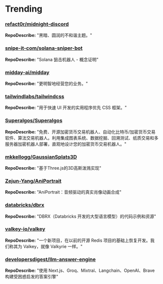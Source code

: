 
# Trending

### [refact0r/midnight-discord](https://github.com/refact0r/midnight-discord)
**RepoDescribe:** "黑暗、圆润的不和谐主题。"
  

### [snipe-it-com/solana-sniper-bot](https://github.com/snipe-it-com/solana-sniper-bot)
**RepoDescribe:** "Solana 狙击机器人 - 概念证明"
  

### [midday-ai/midday](https://github.com/midday-ai/midday)
**RepoDescribe:** "更明智地经营您的业务。"
  

### [tailwindlabs/tailwindcss](https://github.com/tailwindlabs/tailwindcss)
**RepoDescribe:** "用于快速 UI 开发的实用程序优先 CSS 框架。"
  

### [Superalgos/Superalgos](https://github.com/Superalgos/Superalgos)
**RepoDescribe:** "免费、开源加密货币交易机器人、自动化比特币/加密货币交易软件、算法交易机器人。利用集成图表系统、数据挖掘、回溯测试、纸质交易和多服务器加密机器人部署，直观地设计您的加密货币交易机器人。"
  

### [mkkellogg/GaussianSplats3D](https://github.com/mkkellogg/GaussianSplats3D)
**RepoDescribe:** "基于Three.js的3D高斯泼溅实现"
  

### [Zejun-Yang/AniPortrait](https://github.com/Zejun-Yang/AniPortrait)
**RepoDescribe:** "AniPortrait：音频驱动的真实肖像动画合成"
  

### [databricks/dbrx](https://github.com/databricks/dbrx)
**RepoDescribe:** "DBRX（Databricks 开发的大型语言模型）的代码示例和资源"
  

### [valkey-io/valkey](https://github.com/valkey-io/valkey)
**RepoDescribe:** "一个新项目，在以前的开源 Redis 项目的基础上恢复开发。我们称其为 Valkey，就像 Valkyrie 一样。"
  

### [developersdigest/llm-answer-engine](https://github.com/developersdigest/llm-answer-engine)
**RepoDescribe:** "使用 Next.js、Groq、Mixtral、Langchain、OpenAI、Brave 构建受困惑启发的答案引擎"
  